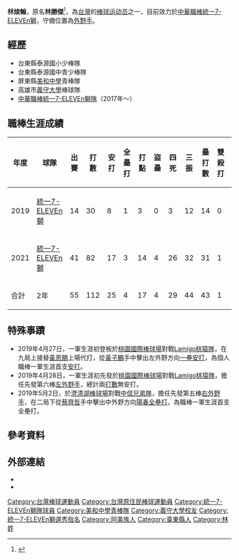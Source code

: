{{Infobox CPBL player|
|name=林焌翰|
|image=|
|width=300|
|position=外野手|
|team=統一7-ELEVEn獅|
|number=33|
|bats=左|
|throws=右|
|birthdate={{birth_date_and_age|1995|4|23|mf=y}}|
|birthplace={{TWN}}[[臺東縣|臺東縣]]|
|debutdate=4月27日
|debutyear=2019年
|debutteam=統一7-ELEVEn獅
|statyear=2021年球季
|stat1label=打擊率
|stat1value=0.223
|stat2label=全壘打
|stat2value=4
|stat3label=打點
|stat3value=17
|stat4label=盜壘
|stat4value=4
|teams=<nowiki></nowiki> 
*[[統一7-ELEVEn獅|統一7-ELEVEn獅]]（2017年－）
|awards=<nowiki></nowiki>
*1次[[中華職棒總冠軍賽|總冠軍]]：2020
}}

'''林焌翰'''{{BD|1995年|4月23日||}}，原名'''林勝傑'''<ref>{{cite news|title=中職／揮別傷勢陰霾　林勝傑改名再出發|url=https://sports.ettoday.net/news/1898989|newspaper=[[ETtoday新聞雲|ETtoday新聞雲]]|date=2021-01-14|accessdate=2021-07-02|archive-date=2021-07-11|archive-url=https://web.archive.org/web/20210711123917/https://sports.ettoday.net/news/1898989|dead-url=no}}</ref>，為[[台灣|台灣]]的[[棒球|棒球]][[运动员|运动员]]之一，目前效力於[[中華職棒|中華職棒]][[統一7-ELEVEn獅|統一7-ELEVEn獅]]，守備位置為[[外野手|外野手]]。

==經歷==
* 台東縣泰源國小少棒隊
* 台東縣泰源國中青少棒隊
* 屏東縣[[美和中學|美和中學]]青棒隊
* 高雄市[[義守大學|義守大學]]棒球隊
* [[中華職棒|中華職棒]][[統一7-ELEVEn獅隊|統一7-ELEVEn獅隊]]（2017年～）

==職棒生涯成績==
{| class="wikitable" width="1000px"
|- align="center"
!年度!!球隊!!出賽!!打數!!安打!!全壘打!!打點!!盜壘!!四死!!三振!!壘打數!!雙殺打!!打擊率!!上壘率!!長打率!!OPS
|- align="center"
|2019||[[統一7-ELEVEn獅|統一7-ELEVEn獅]]||14||30||8||1||3||0||3||12||14||0||0.267||0.333||0.400||0.733
|- align=center
|2021||[[統一7-ELEVEn獅|統一7-ELEVEn獅]]||41||82||17||3||14||4||26||32||31||1||0.207||0.398||0.378||0.776
|- style="background:#FF6500;color:#FFFFFF" align="center"
|合計||2年||55||112||25||4||17||4||29||44||43||1||0.223||0.383||0.384||0.767
|}

==特殊事蹟==
*2019年4月27日，一軍生涯初登板於[[桃園國際棒球場|桃園國際棒球場]]對戰[[Lamigo桃猿隊|Lamigo桃猿隊]]，在九局上接替[[黃恩賜_(1988年)|黃恩賜]]上場代打，從[[黃子鵬|黃子鵬]]手中擊出左外野方向[[一壘安打|一壘安打]]，為個人職棒一軍生涯首支[[安打|安打]]。
*2019年4月28日，一軍生涯初先發於[[桃園國際棒球場|桃園國際棒球場]]對戰[[Lamigo桃猿隊|Lamigo桃猿隊]]，擔任先發第六棒[[左外野手|左外野手]]，總計兩[[打數|打數]]無安打。
*2019年5月2日，於[[澄清湖棒球場|澄清湖棒球場]]對戰[[中信兄弟隊|中信兄弟隊]]，擔任先發第五棒[[右外野手|右外野手]]，在二局下從[[蔡齊哲|蔡齊哲]]手中擊出中外野方向[[陽春全壘打|陽春全壘打]]，為職棒一軍生涯首支全壘打。

==參考資料==
{{Reflist}}

==外部連結==
*{{中華職棒球員資料|id=0000002295|name=林焌翰}}
*{{台灣棒球維基館}}
{{統一7-ELEVEn獅隊球員名單}}
{{DEFAULTSORT:Lin Chun-Han}}
[[Category:台灣棒球運動員|Category:台灣棒球運動員]]
[[Category:台灣原住民棒球運動員|Category:台灣原住民棒球運動員]]
[[Category:統一7-ELEVEn獅隊球員|Category:統一7-ELEVEn獅隊球員]]
[[Category:美和中學青棒隊|Category:美和中學青棒隊]]
[[Category:義守大學校友|Category:義守大學校友]]
[[Category:統一7-ELEVEn獅選秀指名|Category:統一7-ELEVEn獅選秀指名]]
[[Category:阿美族人|Category:阿美族人]]
[[Category:臺東縣人|Category:臺東縣人]]
[[Category:林姓|Category:林姓]]